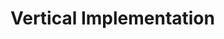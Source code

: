 
# Vertical Implementation

<Playground>
    <ProgressBar
        steps={[{"id": 1},{ "id": 2 },{ "id": 3},{ "id": 4}]}
        activeStep={4}
        orientation="vertical"
        color="#4B0082"
    />
</Playground>